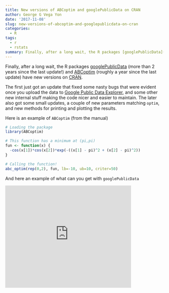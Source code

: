 ```yaml
---
title: New versions of ABCoptim and googlePublicData on CRAN
author: George G Vega Yon
date: '2017-11-08'
slug: new-versions-of-abcoptim-and-googlepublicdata-on-cran
categories:
  - R
tags:
  - r
  - rstats
summary: Finally, after a long wait, the R packages [googlePublicData](https://github.com/gvegayon/googlePublicData) (more than 2 years since the last update!) and [ABCoptim](https://github.com/gvegayon/ABCoptim) (roughly a year since the last update) have new versions on [CRAN](https://cran.r-project.org).
---
```


Finally, after a long wait, the R packages [googlePublicData](https://github.com/gvegayon/googlePublicData) (more than 2 years since the last update!) and [ABCoptim](https://github.com/gvegayon/ABCoptim) (roughly a year since the last update) have new versions on [CRAN](https://cran.r-project.org).

The first just got an update that fixed some nasty bugs that were evident once you upload the data to [Google Public Data Explorer](https://www.google.com/publicdata), and some other new internal stuff making the code nicer and easier to maintain. The later also got some small updates, a couple of new parameters matching `optim`, and new methods for printing and plotting the results.

Here is an example of `ABCoptim` (from the manual)

```r
# Loading the package
library(ABCoptim)

# This function has a minimum at (pi,pi)
fun <- function(x) {
  -cos(x[1])*cos(x[2])*exp(-((x[1] - pi)^2 + (x[2] - pi)^2))
}

# Calling the function!
abc_optim(rep(0,2), fun, lb=-10, ub=10, criter=50)
```

And here an example of what can you get with `googlePublicData`

<p><iframe width="400" height="325" frameborder="0" scrolling="no" marginwidth="0" marginheight="0" src="http://www.google.com/publicdata/embed?ds=lt98u9rd734rn_&amp;ctype=b&amp;strail=true&amp;bcs=d&amp;nselm=s&amp;met_y=porc_pob_pobre&amp;scale_y=lin&amp;ind_y=false&amp;met_x=prom_de_escolaridad&amp;scale_x=lin&amp;ind_x=false&amp;met_s=porc_hogares_con_computador&amp;scale_s=lin&amp;ind_s=false&amp;idim=region:IX:RM:XII:VIII:VI:VII:X:V&amp;ifdim=region&amp;hl=en_US&amp;dl=en&amp;ind=false&amp;icfg=lt98u9rd734rn_%253A51%253Aregion%26%26IX:::2009%7Clt98u9rd734rn_%253A51%253Aregion%26%26RM:::2009%7Clt98u9rd734rn_%253A51%253Aregion%26%26XII:::2009%7Clt98u9rd734rn_%253A51%253Aregion%26%26VIII:::2009%7Clt98u9rd734rn_%253A51%253Aregion%26%26VI:::2009%7Clt98u9rd734rn_%253A51%253Aregion%26%26VII:::2009%7Clt98u9rd734rn_%253A51%253Aregion%26%26X:::2009%7Clt98u9rd734rn_%253A51%253Aregion%26%26V:::2009&amp;iconSize=0.5"></iframe></p>

